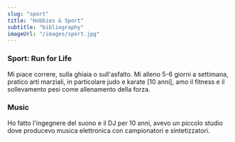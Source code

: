 ```yaml
---
slug: "sport"
title: "Hobbies & Sport"
subtitle: "bibliography"
imageUrl: "/images/sport.jpg"
---
```


### Sport: Run for Life

Mi piace correre, sulla ghiaia o sull'asfalto. Mi alleno 5-6 giorni a settimana, 
pratico arti marziali, in particolare judo e karate [10 anni],
amo il fitness e il sollevamento pesi come allenamento della forza.

### Music

Ho fatto l'ingegnere del suono e il DJ per 10 anni, avevo un piccolo studio dove 
producevo musica elettronica con campionatori e sintetizzatori.